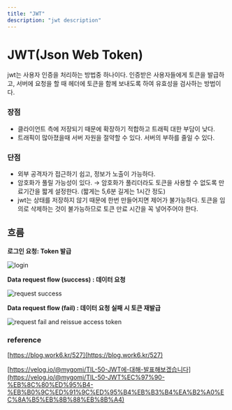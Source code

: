 ```yaml
---
title: "JWT"
description: "jwt description"
---
```


# JWT(Json Web Token)

jwt는 사용자 인증을 처리하는 방법중 하나이다. 인증받은 사용자들에게 토큰을 발급하고, 서버에 요청을 할 때 헤더에 토큰을 함께 보내도록 하여 유효성을 검사하는 방법이다.

### 장점

- 클라이언트 측에 저장되기 때문에 확장하기 적합하고 트래픽 대한 부담이 낮다.
- 트래픽이 많아졌을때 서버 자원을 절약할 수 있다. 서버의 부하를 줄일 수 있다.

### 단점

- 외부 공격자가 접근하기 쉽고, 정보가 노출이 가능하다.
- 암호화가 풀릴 가능성이 있다. → 암호화가 풀리더라도 토큰을 사용할 수 없도록 만료기간을 짧게 설정한다. (짧게는 5,6분 길게는 1시간 정도)
- jwt는 상태를 저장하지 않기 때문에 한번 만들어지면 제어가 불가능하다. 토큰을 임의로 삭제하는 것이 불가능하므로 토큰 만료 시간을 꼭 넣어주어야 한다.

## 흐름

**로그인 요청: Token 발급**

![login](./images/login.png)

**Data request flow (success) : 데이터 요청**

![request success](./images/request-success.png)

**Data request flow (fail) : 데이터 요청 실패 시 토큰 재발급**

![request fail and reissue access token](./images/request-fail.png)

### reference

[https://blog.work6.kr/527](https://blog.work6.kr/527)

[https://velog.io/@mygomi/TIL-50-JWT에-대해-발표해보겠습니다](https://velog.io/@mygomi/TIL-50-JWT%EC%97%90-%EB%8C%80%ED%95%B4-%EB%B0%9C%ED%91%9C%ED%95%B4%EB%B3%B4%EA%B2%A0%EC%8A%B5%EB%8B%88%EB%8B%A4)
